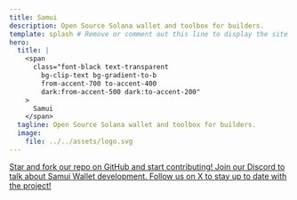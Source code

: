 ```yaml
---
title: Samui
description: Open Source Solana wallet and toolbox for builders.
template: splash # Remove or comment out this line to display the site sidebar on this page.
hero:
  title: |
    <span
      class="font-black text-transparent
        bg-clip-text bg-gradient-to-b
        from-accent-700 to-accent-400
        dark:from-accent-500 dark:to-accent-200"
    >
      Samui
    </span>
  tagline: Open Source Solana wallet and toolbox for builders.
  image:
    file: ../../assets/logo.svg
---
```



<CardGrid>
  <a href="/go/github" target="_blank" style={{ textDecoration: 'none' }}>
    <Card title="Star our repo on GitHub" icon="github">
      Star and fork our repo on GitHub and start contributing!
    </Card>
  </a>
  <a href="/go/discord" target="_blank" style={{ textDecoration: 'none' }}>
    <Card title="Join our Discord" icon="discord">
      Join our Discord to talk about Samui Wallet development.
    </Card>
  </a>
  <a href="/go/x" target="_blank" style={{ textDecoration: 'none' }}>
    <Card title="Follow us on X" icon="x.com">
      Follow us on X to stay up to date with the project!
    </Card>
  </a>
</CardGrid>
